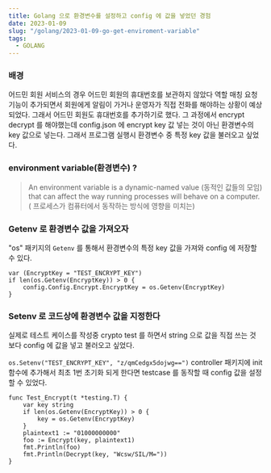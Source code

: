 ```yaml
---
title: Golang 으로 환경변수를 설정하고 config 에 값을 넣었던 경험
date: 2023-01-09
slug: "/golang/2023-01-09-go-get-enviroment-variable"
tags:
  - GOLANG
---
```


### 배경
어드민 회원 서비스의 경우 어드민 회원의 휴대번호를 보관하지 않았다
역할 매칭 요청 기능이 추가되면서 회원에게 알림이 가거나 운영자가 직접 전화를 해야하는 상황이 예상되었다.
그래서 어드민 회원도 휴대번호를 추가하기로 했다.
그 과정에서 encrypt decrypt 를 해야했는데
config.json 에 encrypt key 값 넣는 것이 아닌 환경변수의 key 값으로 넣는다.
그래서 프로그램 실행시 환경변수 중 특정 key 값을 불러오고 싶었다.


### environment variable(환경변수) ?
> An environment variable is a dynamic-named value (동적인 값들의 모임)
  that can affect the way running processes will behave on a computer. ( 프로세스가 컴퓨터에서 동작하는 방식에 영향을 미치는)


### Getenv 로 환경변수 값을 가져오자

"os" 패키지의 `Getenv` 를 통해서 환경변수의 특정 key 값을 가져와 config 에 저장할 수 있다.

```
var (EncryptKey = "TEST_ENCRYPT_KEY")
if len(os.Getenv(EncryptKey)) > 0 {
	config.Config.Encrypt.EncryptKey = os.Getenv(EncryptKey)
}

```

### Setenv 로  코드상에 환경변수 값을 지정한다

실제로 테스트 케이스를 작성중 crypto test 를 하면서
string 으로 값을 직접 쓰는 것 보다 config 에 값을 넣고 불러오고 싶었다.


`os.Setenv("TEST_ENCRYPT_KEY", "z/qmCedgx5dojwg==")`
controller 패키지에 init 함수에 추가해서 최초 1번 초기화 되게 한다면
testcase 를 동작할 때 config 값을 설정할 수 있었다.

```
func Test_Encrypt(t *testing.T) {
	var key string
	if len(os.Getenv(EncryptKey)) > 0 {
		key = os.Getenv(EncryptKey)
	}
	plaintext1 := "01000000000"
	foo := Encrypt(key, plaintext1)
	fmt.Println(foo)
	fmt.Println(Decrypt(key, "Wcsw/SIL/M="))
}

```